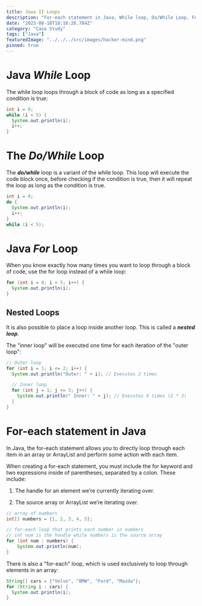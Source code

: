 ```yaml
---
title: Java II Loops
description: "For-each statement in Java, While loop, Do/While Loop, For Loop"
date: "2023-08-18T18:16:26.784Z"
category: "Case Study"
tags: ["Java"]
featuredImage: "../../../src/images/hacker-mind.png"
pinned: true
---
```


# Java **_While_** Loop

The while loop loops through a block of code as long as a specified condition is true:

```java
int i = 0;
while (i < 5) {
  System.out.println(i);
  i++;
}
```

# The **_Do/While_** Loop

The **_do/while_** loop is a variant of the while loop.
This loop will execute the code block once, before checking if the condition is true, then it will repeat the loop as long as the condition is true.

```java
int i = 0;
do {
  System.out.println(i);
  i++;
}
while (i < 5);
```

# Java **_For_** Loop

When you know exactly how many times you want to loop through a block of code, use the for loop instead of a while loop:

```java
for (int i = 0; i < 5; i++) {
  System.out.println(i);
}
```

## Nested Loops

It is also possible to place a loop inside another loop. This is called a **_nested loop_**.

The "inner loop" will be executed one time for each iteration of the "outer loop":

```java
// Outer loop
for (int i = 1; i <= 2; i++) {
  System.out.println("Outer: " + i); // Executes 2 times

  // Inner loop
  for (int j = 1; j <= 3; j++) {
    System.out.println(" Inner: " + j); // Executes 6 times (2 * 3)
  }
}
```

# For-each statement in Java

In Java, the for-each statement allows you to directly loop through each item in an array or ArrayList and perform some action with each item.

When creating a for-each statement, you must include the for keyword and two expressions inside of parentheses, separated by a colon. These include:

1. The handle for an element we’re currently iterating over.

2. The source array or ArrayList we’re iterating over.

```java
// array of numbers
int[] numbers = {1, 2, 3, 4, 5};

// for-each loop that prints each number in numbers
// int num is the handle while numbers is the source array
for (int num : numbers) {
	System.out.println(num);
}
```

There is also a "for-each" loop, which is used exclusively to loop through elements in an array:

```java
String[] cars = {"Volvo", "BMW", "Ford", "Mazda"};
for (String i : cars) {
  System.out.println(i);
}
```
